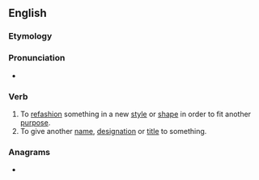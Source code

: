 ==English==

===Etymology===
{{prefix|en|re|style}}

===Pronunciation===
* {{rhymes|en|aɪl}}

===Verb===
{{en-verb|restyl}}

# To [[refashion]] something in a new [[style]] or [[shape]] in order to fit another [[purpose]].
# To give another [[name]], [[designation]] or [[title]] to something.

===Anagrams===
* {{anagrams|en|a=eelrsty|Esterly|tersely}}